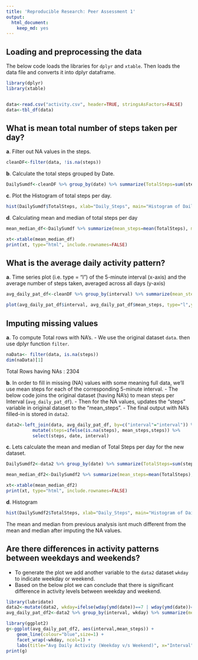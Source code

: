 ```yaml
---
title: 'Reproducible Research: Peer Assessment 1'
output:
  html_document:
    keep_md: yes
---
```



## Loading and preprocessing the data

  The below code loads the libraries for ```dplyr``` and ```xtable```. Then loads the data file and converts it into dplyr dataframe.
```r
library(dplyr)
library(xtable)


data<-read.csv("activity.csv", header=TRUE, stringsAsFactors=FALSE)
data<-tbl_df(data)
```


## What is mean total number of steps taken per day?


__a__. Filter out NA values in the steps.
```r
cleanDF<-filter(data, !is.na(steps))
```

__b__. Calculate the total steps grouped by Date.
```r
DailySumdf<-cleanDF %>% group_by(date) %>% summarize(TotalSteps=sum(steps))
```

__c__. Plot the Histogram of total steps per day.
```r
hist(DailySumdf$TotalSteps, xlab="Daily_Steps", main="Histogram of Daily Steps")
```

__d__. Calculating mean and median of total steps per day 


```r

mean_median_df<-DailySumdf %>% summarize(mean_steps=mean(TotalSteps), median_steps=median(TotalSteps))

xt<-xtable(mean_median_df)
print(xt, type="html", include.rownames=FALSE)
```


## What is the average daily activity pattern?

__a__. Time series plot (i.e. type = "l") of the 5-minute interval (x-axis) and the average number of steps taken, averaged across all days (y-axis)
```r
avg_daily_pat_df<-cleanDF %>% group_by(interval) %>% summarize(mean_steps=mean(steps))

plot(avg_daily_pat_df$interval, avg_daily_pat_df$mean_steps, type="l",ylab="Avg Daily Steps", xlab="Interval", main="Avg Daily Activity")
```


## Imputing missing values

__a__. To compute Total rows with NA's.
   - We use the original dataset ```data```. then use  dplyr function ```filter```.

```r
naData<- filter(data, is.na(steps))
dim(naData)[1]
```
  Total Rows having NAs : 2304



__b__. In order to fill in missing (NA) values with some meaning full data, we'll use mean steps for each of the corresponding 5-minute interval.
   - The below code joins the original dataset (having NA's) to mean steps per Interval (```avg_daily_pat_df```).
   - Then for the NA values, updates the "steps" variable in original dataset to the "mean_steps".
   - The final output with NA's filled-in is stored in ```data2```.

```r
data2<-left_join(data, avg_daily_pat_df, by=c("interval"="interval")) %>% 
          mutate(steps=ifelse(is.na(steps), mean_steps,steps)) %>% 
          select(steps, date, interval)
```


__c__. Lets calculate the mean and median of Total Steps per day for the new dataset.

```r
DailySumdf2<-data2 %>% group_by(date) %>% summarize(TotalSteps=sum(steps))

mean_median_df2<-DailySumdf2 %>% summarize(mean_steps=mean(TotalSteps), median_steps=median(TotalSteps))

xt<-xtable(mean_median_df2)
print(xt, type="html", include.rownames=FALSE)
```


__d__. Histogram


```r

hist(DailySumdf2$TotalSteps, xlab="Daily_Steps", main="Histogram of Daily Steps (Imputing NA")
```

The mean and median from previous analysis isnt much different from the mean and median after imputing the NA values.


## Are there differences in activity patterns between weekdays and weekends?

  - To generate the plot we add another variable to the ```data2``` dataset ```wkday``` to indicate weekday or weekend.
  - Based on the below plot we can conclude that there is significant difference in activity levels between weekday and weekend.


```r
library(lubridate)
data2<-mutate(data2, wkday=ifelse(wday(ymd(date))==7 | wday(ymd(date))==1, "weekend","weekday"))
avg_daily_pat_df2<-data2 %>% group_by(interval, wkday) %>% summarize(mean_steps=mean(steps))

library(ggplot2)
g<-ggplot(avg_daily_pat_df2, aes(interval,mean_steps)) + 
    geom_line(colour="blue",size=1) + 
    facet_wrap(~wkday, ncol=1) + 
    labs(title="Avg Daily Activity (Weekday v/s Weekend)", x="Interval", y="Avg Number of Steps")
print(g)

```
